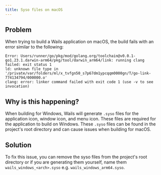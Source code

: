 ```yaml
---
title: Syso files on macOS
---
```


## Problem

When trying to build a Wails application on macOS, the build fails with an error similar to the following:

```
Error: Users/runner/go/pkg/mod/golang.org/toolchain@v0.0.1-go1.23.1.darwin-arm64/pkg/tool/darwin_arm64/link: running clang failed: exit status 1
ld: unknown file type in '/private/var/folders/ml/x_tvfgn50_s7p67dm1ypcqqm0000gn/T/go-link-774134794/000000.o'
clang: error: linker command failed with exit code 1 (use -v to see invocation)
```

## Why is this happening?

When building for Windows, Wails will generate `.syso` files for the application icon, window icon, and menu icon. These files are required for the application to build on Windows.
These `.syso` files can be found in the project's root directory and can cause issues when building for macOS. 

## Solution

To fix this issue, you can remove the syso files from the project's root directory or if you are generating them yourself, name them `wails_windows_<arch>.syso` e.g. `wails_windows_arm64.syso`.